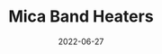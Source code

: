 ---
title: Mica Band Heaters
date: '2022-06-27'
productsID: '00001'
tags: ['mica band', 'electrical heaters', 'Made in japan']
draft: false
summary: Conventional SS Jacketed mica band heaters available in persuit lenghts. Non-magnets steel jacketed with non-magnets Ni20Cr80 winding enable the hearers to take less impair & less heating time
coverImage: '/static/products/00001.png'
caousalImages:
  [
    '/static/products/00001.png',
    '/static/products/00001-1.jpg',
    '/static/products/00001-2.jpg',
    '/static/products/00001-3.jpg',
    '/static/products/00001-4.jpg',
    '/static/products/00001-5.jpg',
  ]
embedId: 'null'
price: 35
unit: Sq - Inch
currency: PKR
features: ['Best In Quality', 'Made in Japan']
details: { 'Nozzel Heaters': 'All types', 'Length': 'Custom Length' }
applications:
  [
    'Injection Molding',
    'Blow Molding',
    'Blown Film Moulding',
    'Granaulaters',
    'Ovens',
    'All Types of Extruders',
  ]
---